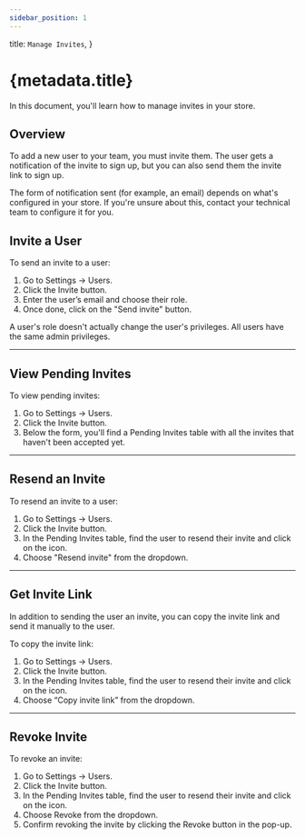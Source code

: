 ```yaml
---
sidebar_position: 1
---
```



  title: `Manage Invites`,
}

# {metadata.title}

In this document, you'll learn how to manage invites in your store.

## Overview

To add a new user to your team, you must invite them. The user gets a notification of the invite to sign up, but you can also send them the invite link to sign up.

<Note>

The form of notification sent (for example, an email) depends on what's configured in your store. If you're unsure about this, contact your technical team to configure it for you.

</Note>

## Invite a User

To send an invite to a user:

1. Go to Settings → Users.
2. Click the Invite button.
3. Enter the user’s email and choose their role.
4. Once done, click on the "Send invite" button.

<Note title="Info">

A user's role doesn't actually change the user's privileges. All users have the same admin privileges.

</Note>

---

## View Pending Invites

To view pending invites:

1. Go to Settings → Users.
2. Click the Invite button.
3. Below the form, you'll find a Pending Invites table with all the invites that haven't been accepted yet.

---

## Resend an Invite

To resend an invite to a user:

1. Go to Settings → Users.
2. Click the Invite button.
3. In the Pending Invites table, find the user to resend their invite and click on the <InlineIcon Icon={EllipsisHorizontal} alt="three-dots" /> icon.
4. Choose "Resend invite" from the dropdown.

---

## Get Invite Link

In addition to sending the user an invite, you can copy the invite link and send it manually to the user.

To copy the invite link:

1. Go to Settings → Users.
2. Click the Invite button.
3. In the Pending Invites table, find the user to resend their invite and click on the <InlineIcon Icon={EllipsisHorizontal} alt="three-dots" /> icon.
3. Choose “Copy invite link” from the dropdown.

---

## Revoke Invite

To revoke an invite:

1. Go to Settings → Users.
2. Click the Invite button.
3. In the Pending Invites table, find the user to resend their invite and click on the <InlineIcon Icon={EllipsisHorizontal} alt="three-dots" /> icon.
4. Choose Revoke from the dropdown.
5. Confirm revoking the invite by clicking the Revoke button in the pop-up.
